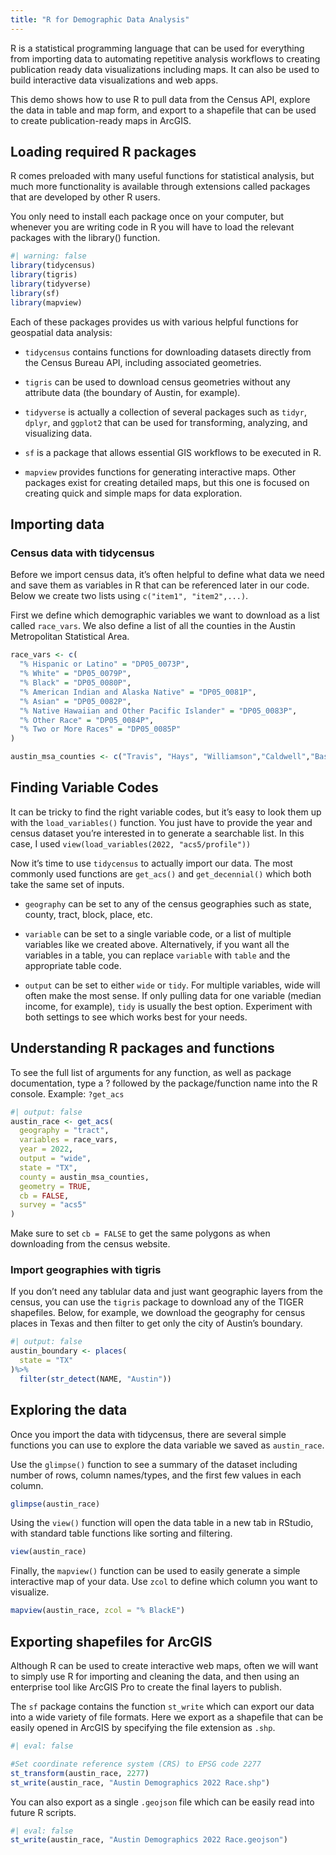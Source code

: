 ```yaml
---
title: "R for Demographic Data Analysis"
---
```


R is a statistical programming language that can be used for everything from importing data to automating repetitive analysis workflows to creating publication ready data visualizations including maps. It can also be used to build interactive data visualizations and web apps.

This demo shows how to use R to pull data from the Census API, explore the data in table and map form, and export to a shapefile that can be used to create publication-ready maps in ArcGIS.

## Loading required R packages

R comes preloaded with many useful functions for statistical analysis, but much more functionality is available through extensions called packages that are developed by other R users.

You only need to install each package once on your computer, but whenever you are writing code in R you will have to load the relevant packages with the library() function.

```r
#| warning: false
library(tidycensus)
library(tigris)
library(tidyverse)
library(sf)
library(mapview)
```

Each of these packages provides us with various helpful functions for geospatial data analysis:

-   `tidycensus` contains functions for downloading datasets directly from the Census Bureau API, including associated geometries.

-   `tigris` can be used to download census geometries without any attribute data (the boundary of Austin, for example).

-   `tidyverse` is actually a collection of several packages such as `tidyr`, `dplyr`, and `ggplot2` that can be used for transforming, analyzing, and visualizing data.

-   `sf` is a package that allows essential GIS workflows to be executed in R.

-   `mapview` provides functions for generating interactive maps. Other packages exist for creating detailed maps, but this one is focused on creating quick and simple maps for data exploration.

## Importing data

### Census data with tidycensus

Before we import census data, it's often helpful to define what data we need and save them as variables in R that can be referenced later in our code. Below we create two lists using `c("item1", "item2",...)`.

First we define which demographic variables we want to download as a list called `race_vars`. We also define a list of all the counties in the Austin Metropolitan Statistical Area.

```r
race_vars <- c(
  "% Hispanic or Latino" = "DP05_0073P",
  "% White" = "DP05_0079P",
  "% Black" = "DP05_0080P",
  "% American Indian and Alaska Native" = "DP05_0081P",
  "% Asian" = "DP05_0082P",
  "% Native Hawaiian and Other Pacific Islander" = "DP05_0083P",
  "% Other Race" = "DP05_0084P",
  "% Two or More Races" = "DP05_0085P"
)

austin_msa_counties <- c("Travis", "Hays", "Williamson","Caldwell","Bastrop")
```

::: callout-tip
## Finding Variable Codes

It can be tricky to find the right variable codes, but it's easy to look them up with the `load_variables()` function. You just have to provide the year and census dataset you're interested in to generate a searchable list. In this case, I used `view(load_variables(2022, "acs5/profile"))`
:::

Now it's time to use `tidycensus` to actually import our data. The most commonly used functions are `get_acs()` and `get_decennial()` which both take the same set of inputs.

-   `geography` can be set to any of the census geographies such as state, county, tract, block, place, etc.

-   `variable` can be set to a single variable code, or a list of multiple variables like we created above. Alternatively, if you want all the variables in a table, you can replace `variable` with `table` and the appropriate table code.

-   `output` can be set to either `wide` or `tidy`. For multiple variables, wide will often make the most sense. If only pulling data for one variable (median income, for example), `tidy` is usually the best option. Experiment with both settings to see which works best for your needs.

::: callout-tip
## Understanding R packages and functions

To see the full list of arguments for any function, as well as package documentation, type a ? followed by the package/function name into the R console. Example: `?get_acs`
:::

```r
#| output: false
austin_race <- get_acs(
  geography = "tract",
  variables = race_vars,
  year = 2022,
  output = "wide",
  state = "TX",
  county = austin_msa_counties,
  geometry = TRUE,
  cb = FALSE,
  survey = "acs5"
)
```

::: callout-warning
Make sure to set `cb = FALSE` to get the same polygons as when downloading from the census website.
:::

### Import geographies with tigris

If you don't need any tablular data and just want geographic layers from the census, you can use the `tigris` package to download any of the TIGER shapefiles. Below, for example, we download the geography for census places in Texas and then filter to get only the city of Austin's boundary.

```r
#| output: false
austin_boundary <- places(
  state = "TX"
)%>%
  filter(str_detect(NAME, "Austin"))

```

## Exploring the data

Once you import the data with tidycensus, there are several simple functions you can use to explore the data variable we saved as `austin_race`.

Use the `glimpse()` function to see a summary of the dataset including number of rows, column names/types, and the first few values in each column.

```r
glimpse(austin_race)
```

Using the `view()` function will open the data table in a new tab in RStudio, with standard table functions like sorting and filtering.

```r
view(austin_race)
```

Finally, the `mapview()` function can be used to easily generate a simple interactive map of your data. Use `zcol` to define which column you want to visualize.

```r
mapview(austin_race, zcol = "% BlackE")
```

## Exporting shapefiles for ArcGIS

Although R can be used to create interactive web maps, often we will want to simply use R for importing and cleaning the data, and then using an enterprise tool like ArcGIS Pro to create the final layers to publish.

The `sf` package contains the function `st_write` which can export our data into a wide variety of file formats. Here we export as a shapefile that can be easily opened in ArcGIS by specifying the file extension as `.shp`.

```r
#| eval: false

#Set coordinate reference system (CRS) to EPSG code 2277
st_transform(austin_race, 2277) 
st_write(austin_race, "Austin Demographics 2022 Race.shp")
```

You can also export as a single `.geojson` file which can be easily read into future R scripts.

```r
#| eval: false
st_write(austin_race, "Austin Demographics 2022 Race.geojson")
```
